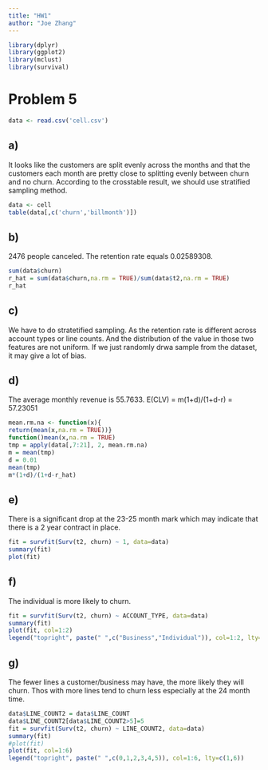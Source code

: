 ```yaml
---
title: "HW1"
author: "Joe Zhang"
---
```


```r
library(dplyr)
library(ggplot2)
library(mclust)
library(survival)
```

# Problem 5
```r
data <- read.csv('cell.csv')
```

## a)
It looks like the customers are split evenly across the months and that the customers each month are pretty close to splitting evenly between churn and no churn. According to the crosstable result, we should use stratified sampling method.
```r
data <- cell
table(data[,c('churn','billmonth')])
```

## b)
2476 people canceled.
The retention rate equals 0.02589308.
```r
sum(data$churn)
r_hat = sum(data$churn,na.rm = TRUE)/sum(data$t2,na.rm = TRUE)
r_hat
```

## c)
We have to do stratetified sampling. As the retention rate is different across account types or line counts. And the distribution of the value in those two features are not uniform. If we just randomly drwa sample from the dataset, it may give a lot of bias.

## d)
The average monthly revenue is 55.7633.
E(CLV) = m(1+d)/(1+d-r) = 57.23051
```r
mean.rm.na <- function(x){
return(mean(x,na.rm = TRUE))}
function()mean(x,na.rm = TRUE)
tmp = apply(data[,7:21], 2, mean.rm.na)
m = mean(tmp)
d = 0.01
mean(tmp)
m*(1+d)/(1+d-r_hat)
```

## e) 
There is a significant drop at the 23-25 month mark which may indicate that there is a 2 year contract in place.
```r
fit = survfit(Surv(t2, churn) ~ 1, data=data)
summary(fit)
plot(fit)
```

## f)
The individual is more likely to churn.
```r
fit = survfit(Surv(t2, churn) ~ ACCOUNT_TYPE, data=data)
summary(fit)
plot(fit, col=1:2)
legend("topright", paste(" ",c("Business","Individual")), col=1:2, lty=c(1,2))
```
## g)

The fewer lines a customer/business may have, the more likely they will churn. Thos with more lines tend to churn less especially at the 24 month time.
```r
data$LINE_COUNT2 = data$LINE_COUNT
data$LINE_COUNT2[data$LINE_COUNT2>5]=5
fit = survfit(Surv(t2, churn) ~ LINE_COUNT2, data=data)
summary(fit)
#plot(fit)
plot(fit, col=1:6)
legend("topright", paste(" ",c(0,1,2,3,4,5)), col=1:6, lty=c(1,6))
```